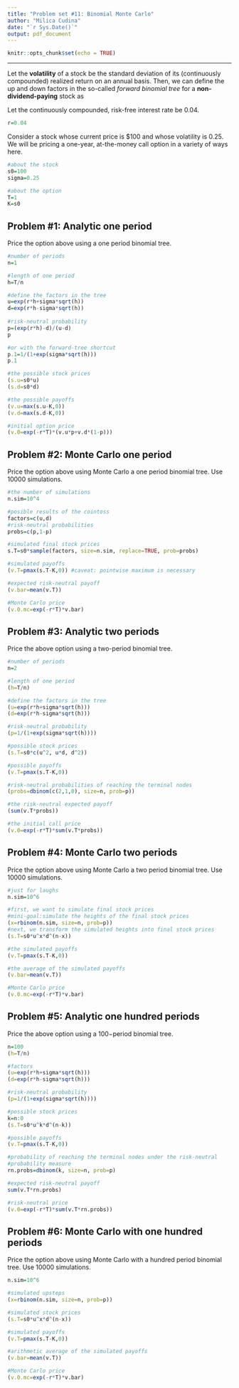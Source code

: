 ```yaml
---
title: "Problem set #11: Binomial Monte Carlo"
author: "Milica Cudina"
date: "`r Sys.Date()`"
output: pdf_document
---
```


```r
knitr::opts_chunk$set(echo = TRUE)
```

---

Let the **volatility** of a stock be the standard deviation of its (continuously compounded) realized return on an annual basis. Then, we can define the up and down factors in the so-called *forward binomial tree* for a **non-dividend-paying** stock as
\begin{equation}
\begin{split}
u & = e^{rh + \sigma\sqrt{h}}\\
d & = e^{rh - \sigma\sqrt{h}}\\
\end{split}
\end{equation}

Let the continuously compounded, risk-free interest rate be $0.04$. 

```r
r=0.04
```


Consider a stock whose current price is \$100 and whose volatility is $0.25$. We will be pricing a one-year, at-the-money call option in a variety of ways here. 

```r
#about the stock
s0=100
sigma=0.25

#about the option
T=1
K=s0
```


## Problem #1: Analytic one period
Price the option above using a one period binomial tree. 

```r
#number of periods
n=1

#length of one period
h=T/n

#define the factors in the tree
u=exp(r*h+sigma*sqrt(h))
d=exp(r*h-sigma*sqrt(h))
  
#risk-neutral probability
p=(exp(r*h)-d)/(u-d)
p

#or with the forward-tree shortcut
p.1=1/(1+exp(sigma*sqrt(h)))
p.1

#the possible stock prices
(s.u=s0*u)
(s.d=s0*d)

#the possible payoffs
(v.u=max(s.u-K,0))
(v.d=max(s.d-K,0))

#initial option price
(v.0=exp(-r*T)*(v.u*p+v.d*(1-p)))
```


## Problem #2: Monte Carlo one period
Price the option above using Monte Carlo a one period binomial tree. Use $10000$ simulations. 

```r
#the number of simulations
n.sim=10^4

#posible results of the cointoss
factors=c(u,d)
#risk-neutral probabilities
probs=c(p,1-p)

#simulated final stock prices
s.T=s0*sample(factors, size=n.sim, replace=TRUE, prob=probs)

#simulated payoffs
(v.T=pmax(s.T-K,0)) #caveat: pointwise maximum is necessary

#expected risk-neutral payoff
(v.bar=mean(v.T))

#Monte Carlo price
(v.0.mc=exp(-r*T)*v.bar)
```

## Problem #3: Analytic two periods
Price the above option using a two-period binomial tree. 

```r
#number of periods
n=2

#length of one period
(h=T/n)

#define the factors in the tree
(u=exp(r*h+sigma*sqrt(h)))
(d=exp(r*h-sigma*sqrt(h)))

#risk-neutral probability
(p=1/(1+exp(sigma*sqrt(h))))

#possible stock prices
(s.T=s0*c(u^2, u*d, d^2))

#possible payoffs
(v.T=pmax(s.T-K,0))

#risk-neutral probabilities of reaching the terminal nodes
(probs=dbinom(c(2,1,0), size=n, prob=p))

#the risk-neutral expected payoff
(sum(v.T*probs))

#the initial call price
(v.0=exp(-r*T)*sum(v.T*probs))
```

## Problem #4: Monte Carlo two periods
Price the option above using Monte Carlo a two period binomial tree. Use $10000$ simulations. 

```r
#just for laughs
n.sim=10^6

#first, we want to simulate final stock prices
#mini-goal:simulate the heights of the final stock prices
(x=rbinom(n.sim, size=n, prob=p))
#next, we transform the simulated heights into final stock prices
(s.T=s0*u^x*d^(n-x))

#the simulated payoffs
(v.T=pmax(s.T-K,0))

#the average of the simulated payoffs
(v.bar=mean(v.T))

#Monte Carlo price
(v.0.mc=exp(-r*T)*v.bar)
```


## Problem #5: Analytic one hundred periods
Price the above option using a $100-$period binomial tree. 

```r
n=100
(h=T/n)

#factors
(u=exp(r*h+sigma*sqrt(h)))
(d=exp(r*h-sigma*sqrt(h)))

#risk-neutral probability
(p=1/(1+exp(sigma*sqrt(h))))

#possible stock prices
k=n:0
(s.T=s0*u^k*d^(n-k))

#possible payoffs
(v.T=pmax(s.T-K,0))

#probability of reaching the terminal nodes under the risk-neutral 
#probability measure
rn.probs=dbinom(k, size=n, prob=p)

#expected risk-neutral payoff
sum(v.T*rn.probs)

#risk-neutral price
(v.0=exp(-r*T)*sum(v.T*rn.probs))
```


## Problem #6: Monte Carlo with one hundred periods
Price the option above using Monte Carlo with a hundred period binomial tree. Use $10000$ simulations. 

```r
n.sim=10^6

#simulated upsteps
(x=rbinom(n.sim, size=n, prob=p))

#simulated stock prices
(s.T=s0*u^x*d^(n-x))

#simulated payoffs
(v.T=pmax(s.T-K,0))

#arithmetic average of the simulated payoffs
(v.bar=mean(v.T))

#Monte Carlo price
(v.0.mc=exp(-r*T)*v.bar)
```

